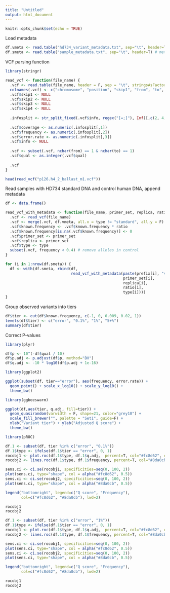 ```yaml
---
title: "Untitled"
output: html_document
---
```


```r
knitr::opts_chunk$set(echo = TRUE)
```

Load metadata

```r
df.vmeta <- read.table("hd734_variant_metadata.txt", sep="\t", header=T) # variants observed in HD734 and covered by our primers
df.smeta <- read.table("sample_metadata.txt", sep="\t", header=T) # metadata for amplicon sequencing samples
```

VCF parsing function

```r
library(stringr)

read_vcf <- function(file_name) {
  .vcf <- read.table(file_name, header = F, sep = "\t", stringsAsFactors = F)
  colnames(.vcf) <- c("chromosome", "position",	"skip1", "from", "to", "qual", "skip2", "info", "skip3", "skip4")
  .vcf$skip1 <- NULL
  .vcf$skip2 <- NULL
  .vcf$skip3 <- NULL
  .vcf$skip4 <- NULL
  
  .infosplit <- str_split_fixed(.vcf$info, regex("[=;]"), Inf)[,c(2, 4, 12)]
  
  .vcf$coverage <- as.numeric(.infosplit[,1])
  .vcf$frequency <- as.numeric(.infosplit[,2])
  .vcf$error.rate <- as.numeric(.infosplit[,3])
  .vcf$info <- NULL
  
  .vcf <- subset(.vcf, nchar(from) == 1 & nchar(to) == 1)
  .vcf$qual <- as.integer(.vcf$qual)
  
  .vcf
}

head(read_vcf("p126.h4_2_ballast_m1.vcf"))
```

Read samples with HD734 standard DNA and control human DNA, append metadata

```r
df <- data.frame()

read_vcf_with_metadata <- function(file_name, primer_set, replica, ratio, type) {
  .vcf <- read_vcf(file_name)
  .vcf <- merge(.vcf, df.vmeta, all.x = type != "standard", all.y = F)
  .vcf$known.frequency <- .vcf$known.frequency * ratio
  .vcf$known.frequency[is.na(.vcf$known.frequency)] <- 0
  .vcf$primer_set <- primer_set
  .vcf$replica <- primer_set
  .vcf$type <- type
  subset(.vcf, frequency < 0.4) # remove alleles in control
}

for (i in 1:nrow(df.smeta)) {
  df <- with(df.smeta, rbind(df, 
                             read_vcf_with_metadata(paste(prefix[i], "vcf", sep="."), 
                                                    primer_set[i],
                                                    replica[i],
                                                    ratio[i],
                                                    type[i])))
}
```

Group observed variants into tiers

```r
df$tier <- cut(df$known.frequency, c(-1, 0, 0.009, 0.02, 1))
levels(df$tier) <- c("error", "0.1%", "1%", "5+%")
summary(df$tier)
```

Correct P-values

```r
library(plyr)

df$p <- 10^(-df$qual / 10)
df$p.adj <- p.adjust(df$p, method="BH")
df$q.adj <- -10 * log10(df$p.adj + 1e-16)
```

```r
library(ggplot2)

ggplot(subset(df, tier=="error"), aes(frequency, error.rate)) + 
  geom_point() + scale_x_log10() + scale_y_log10() +
  theme_bw()
```

```r
library(ggbeeswarm)

ggplot(df,aes(tier, q.adj, fill=tier)) + 
  geom_quasirandom(varwidth = F, shape=21, color="grey10") +
  scale_fill_brewer("", palette = "Set1", guide=F) +
  xlab("Variant tier") + ylab("Adjusted Q score") +
  theme_bw()
```

```r
library(pROC)

df.1 <- subset(df, tier %in% c("error", "0.1%"))
df.1$type <- ifelse(df.1$tier == "error", 0, 1)
rocobj1 <- plot.roc(df.1$type, df.1$q.adj,  percent=T, col="#fc8d62", ci=T)
rocobj2 <- lines.roc(df.1$type, df.1$frequency, percent=T, col="#8da0cb", ci=T)

sens.ci <- ci.se(rocobj1, specificities=seq(0, 100, 2))
plot(sens.ci, type="shape", col = alpha("#fc8d62", 0.5))
sens.ci <- ci.se(rocobj2, specificities=seq(0, 100, 2))
plot(sens.ci, type="shape", col = alpha("#8da0cb", 0.5))

legend("bottomright", legend=c("Q score", "Frequency"), 
       col=c("#fc8d62", "#8da0cb"), lwd=2)

rocobj1
rocobj2
```

```r
df.1 <- subset(df, tier %in% c("error", "1%"))
df.1$type <- ifelse(df.1$tier == "error", 0, 1)
rocobj1 <- plot.roc(df.1$type, df.1$q.adj,  percent=T, col="#fc8d62", ci=T)
rocobj2 <- lines.roc(df.1$type, df.1$frequency, percent=T, col="#8da0cb", ci=T)

sens.ci <- ci.se(rocobj1, specificities=seq(0, 100, 2))
plot(sens.ci, type="shape", col = alpha("#fc8d62", 0.5))
sens.ci <- ci.se(rocobj2, specificities=seq(0, 100, 2))
plot(sens.ci, type="shape", col = alpha("#8da0cb", 0.5))

legend("bottomright", legend=c("Q score", "Frequency"), 
       col=c("#fc8d62", "#8da0cb"), lwd=2)

rocobj1
rocobj2
```

